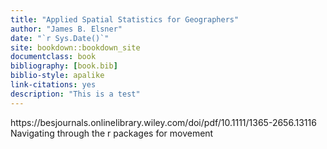 ```yaml
---
title: "Applied Spatial Statistics for Geographers"
author: "James B. Elsner"
date: "`r Sys.Date()`"
site: bookdown::bookdown_site
documentclass: book
bibliography: [book.bib]
biblio-style: apalike
link-citations: yes
description: "This is a test"
---
```


https://besjournals.onlinelibrary.wiley.com/doi/pdf/10.1111/1365-2656.13116 Navigating through the r packages for movement